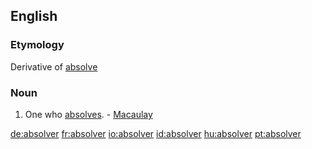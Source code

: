 ==English==

===Etymology===
Derivative of [[absolve]]

===Noun===
{{en-noun}}

#One who [[absolves]]. - [[Macaulay]]

[[de:absolver]]
[[fr:absolver]]
[[io:absolver]]
[[id:absolver]]
[[hu:absolver]]
[[pt:absolver]]